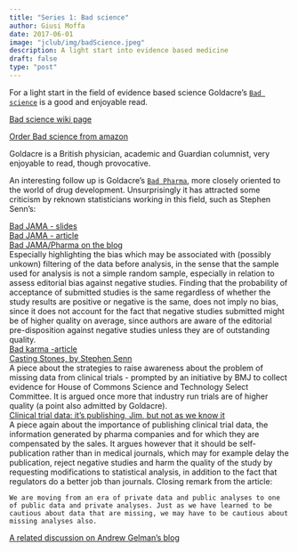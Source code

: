 ```yaml
---
title: "Series 1: Bad science"
author: Giusi Moffa
date: 2017-06-01
image: "jclub/img/badScience.jpeg"
description: A light start into evidence based medicine
draft: false
type: "post"
---
```


<!-- Dates of first reading series -->

For a light start in the field of evidence based science Goldacre's [`Bad science`](http://www.badscience.net/) is a good and enjoyable read.
 
[Bad science wiki page](https://en.wikipedia.org/wiki/Bad_Science_(book))
 
[Order Bad science from amazon](https://www.amazon.de/Bad-Science-Ben-Goldacre/dp/000728487X/ref=sr_1_1?ie=UTF8&qid=1493295393&sr=8-1&keywords=Bad+Science)
 
Goldacre is a British physician, academic and Guardian columnist, very enjoyable to read, though provocative.

An interesting follow up is Goldacre's [`Bad Pharma`](https://www.wikiwand.com/en/Bad_Pharma), more closely oriented to the world of drug development. Unsurprisingly it has attracted some criticism by reknown statisticians working in this field, such as Stephen Senn's:

[Bad JAMA - slides](https://www.ucl.ac.uk/statistics/biostatistics-network/Seminars_Talks/StephenSenn)  
[Bad JAMA - article](http://www.phil.vt.edu/dmayo/personal_website/SENN-Bad%20JAMA%20V7.pdf)  
[Bad JAMA/Pharma on the blog](https://errorstatistics.com/2013/01/06/guest-post-bad-pharma-s-senn/)  
Especially highlighting the bias which may be associated with (possibly unkown) filtering of the data before analysis, in the sense that the sample used for analysis is not a simple random sample, especially in relation to assess editorial bias against negative studies. Finding that the probability of acceptance of submitted studies is the same regardless of whether the study results are positive or negative is the same, does not imply no bias, since it does not account for the fact that negative studies submitted might be of higher quality on average, since authors are aware of the editorial pre-disposition against negative studies unless they are of outstanding quality.  
[Bad karma -article](http://www.senns.demon.co.uk/Bad%20Karma%20pre%20publication.pdf)    
[Casting Stones, by Stephen Senn](https://errorstatistics.com/2013/03/07/stephen-senn-casting-stones/)  
A piece about the strategies to raise awareness about the problem of missing data from clinical trials - prompted by an initiative by BMJ to collect evidence for House of Commons Science and Technology Select Committee. It is argued once more that industry run trials are of higher quality (a point also admitted by Goldacre).  
[Clinical trial data: it's publishing, Jim, but not as we know it](https://www.statslife.org.uk/features/1182-clinical-trial-data-publishing-but-not-as-we-know-it)   
A piece again about the importance of publishing clinical trial data, the information generated by pharma companies and for which they are compensated by the sales. It argues however that it should be self-publication rather than in medical journals, which may for example delay the publication, reject negative studies and harm the quality of the study by requesting modifications to statistical analysis, in addition to the fact that regulators do a better job than journals. Closing remark from the article:

    We are moving from an era of private data and public analyses to one of public data and private analyses. Just as we have learned to be cautious about data that are missing, we may have to be cautious about missing analyses also.
    
[A related discussion on Andrew Gelman's blog](http://andrewgelman.com/2014/03/01/moving-era-private-data-public-analyses-one-public-data-private-analyses-just-learned-cautious-data-missing-may-cautiou/)